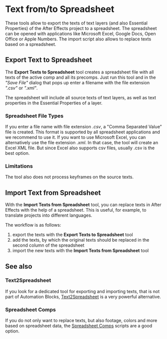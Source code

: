 


# Text from/to Spreadsheet

These tools allow to export the texts of text layers (and also Essential Properties) of the After Effects project to a spreadsheet. The spreadsheet can be opened with applications like Microsoft Excel, Google Docs, Open Office or Apple Numbers. The import script also allows to replace texts based on a spreadsheet.



## Export Text to Spreadsheet

<RetinaImg src="/img/tools-ae/textExportExample.png" alt="Export After Effects Texts to a Spreadsheet"/>

The **Export Texts to Spreadsheet** tool creates a spreadsheet file with all texts of the active comp and all its precomps.
Just run this tool and in the *"Save File"* dialog that pops up enter a filename with the file extension *".csv"* or *".xml"*. 

The spreadsheet will include all source texts of text layers, as well as text properties in the Essential Properties of a layer.

### Spreadsheet File Types 

If you enter a file name with file extension *.csv*, a "Comma Separated Value" file is created. This format is supported by all spreadsheet applications and we recommend to use it. If you want to use Microsoft Excel, you can alternatively use the file extension *.xml*. In that case, the tool will create an Excel XML file. But since Excel also supports csv files, usually .csv is the best option.

### Limitations

The tool also does not process keyframes on the source texts.

## Import Text from Spreadsheet

With the **Import Texts from Spreadsheet** tool, you can replace texts in After Effects with the help of a spreadsheet. This is useful, for example, to translate projects into different languages.

The workflow is as follows:

1. export the texts with the **Export Texts to Spreadsheet** tool
2. add the texts, by which the original texts should be replaced in the second column of the spreadsheet
3. import the new texts with the **Import Texts from Spreadsheet** tool

<RetinaImg src="/img/tools-ae/textExportImportExample.png" alt="Replace Texts in After Effects Script by a Spreadsheet"/>


## See also

### Text2Spreadsheet

If you look for a dedicated tool for exporting and importing texts, that is not part of Automation Blocks, 
[Text2Spreadsheet](https://aescripts.com/text2spreadsheet/) is a very powerful alternative.

### Spreadsheet Comps

If you do not only want to replace texts, but also footage, colors and more based on spreadsheet data, the [Spreadsheet Comps](compDuplicatesFromSpreadsheet) scripts are a good option.
